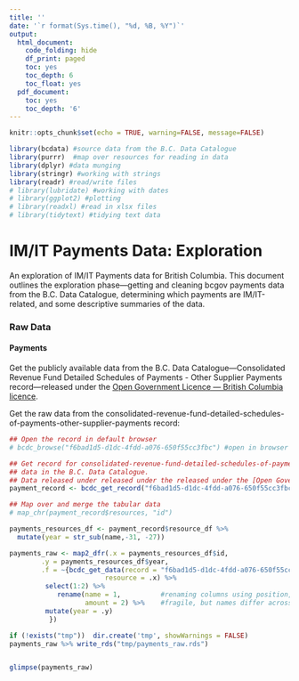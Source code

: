 ```yaml
---
title: ''
date: '`r format(Sys.time(), "%d, %B, %Y")`'
output:
  html_document:
    code_folding: hide
    df_print: paged
    toc: yes
    toc_depth: 6
    toc_float: yes
  pdf_document:
    toc: yes
    toc_depth: '6'
---
```


<!--
Copyright 2019 Province of British Columbia

Licensed under the Apache License, Version 2.0 (the "License");
you may not use this file except in compliance with the License.
You may obtain a copy of the License at

http://www.apache.org/licenses/LICENSE-2.0

Unless required by applicable law or agreed to in writing, software distributed under the License is distributed on an "AS IS" BASIS,
WITHOUT WARRANTIES OR CONDITIONS OF ANY KIND, either express or implied.
See the License for the specific language governing permissions and limitations under the License.
-->


```r
knitr::opts_chunk$set(echo = TRUE, warning=FALSE, message=FALSE)

library(bcdata) #source data from the B.C. Data Catalogue
library(purrr)  #map over resources for reading in data
library(dplyr) #data munging
library(stringr) #working with strings
library(readr) #read/write files
# library(lubridate) #working with dates
# library(ggplot2) #plotting
# library(readxl) #read in xlsx files
# library(tidytext) #tidying text data
```

# IM/IT Payments Data: Exploration

An exploration of IM/IT Payments data for British Columbia. This document outlines the exploration phase---getting and cleaning bcgov payments data from the B.C. Data Catalogue, determining which payments are IM/IT-related, and some descriptive summaries of the data.


### Raw Data

#### Payments

Get the publicly available data from the B.C. Data Catalogue---Consolidated Revenue Fund Detailed Schedules of Payments - Other Supplier Payments record---released under the [Open Government Licence &mdash; British Columbia licence](https://www2.gov.bc.ca/gov/content?id=A519A56BC2BF44E4A008B33FCF527F61).

Get the raw data from the consolidated-revenue-fund-detailed-schedules-of-payments-other-supplier-payments record:

```r
## Open the record in default browser
# bcdc_browse("f6bad1d5-d1dc-4fdd-a076-650f55cc3fbc") #open in browser

## Get record for consolidated-revenue-fund-detailed-schedules-of-payments-other-supplier-payments  
## data in the B.C. Data Catalogue.
## Data released under released under the released under the [Open Government Licence - British Columbia licence](https://www2.gov.bc.ca/gov/content?id=A519A56BC2BF44E4A008B33FCF527F61)
payment_record <- bcdc_get_record("f6bad1d5-d1dc-4fdd-a076-650f55cc3fbc")

## Map over and merge the tabular data
# map_chr(payment_record$resources, "id")

payments_resources_df <- payment_record$resource_df %>% 
  mutate(year = str_sub(name,-31, -27))

payments_raw <- map2_dfr(.x = payments_resources_df$id, 
        .y = payments_resources_df$year, 
        .f = ~{bcdc_get_data(record = "f6bad1d5-d1dc-4fdd-a076-650f55cc3fbc",
                        resource = .x) %>%
         select(1:2) %>%
            rename(name = 1,          #renaming columns using position, 
                   amount = 2) %>%    #fragile, but names differ across dfs
         mutate(year = .y)
          })

if (!exists("tmp"))  dir.create('tmp', showWarnings = FALSE)
payments_raw %>% write_rds("tmp/payments_raw.rds")


glimpse(payments_raw)
```



